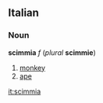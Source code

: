 ==Italian==
===Noun===
'''scimmia''' ''f'' (''plural'' '''scimmie''')

#[[monkey]]
#[[ape]]

[[it:scimmia]]